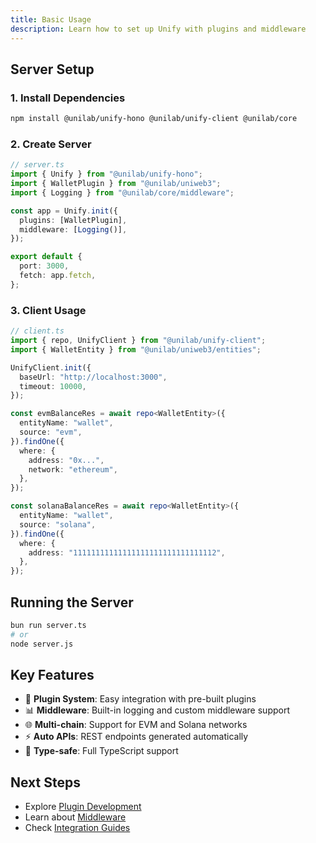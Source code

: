 ```yaml
---
title: Basic Usage
description: Learn how to set up Unify with plugins and middleware
---
```


## Server Setup

### 1. Install Dependencies

```bash
npm install @unilab/unify-hono @unilab/unify-client @unilab/core
```

### 2. Create Server

```typescript
// server.ts
import { Unify } from "@unilab/unify-hono";
import { WalletPlugin } from "@unilab/uniweb3";
import { Logging } from "@unilab/core/middleware";

const app = Unify.init({
  plugins: [WalletPlugin],
  middleware: [Logging()],
});

export default {
  port: 3000,
  fetch: app.fetch,
};
```

### 3. Client Usage

```typescript
// client.ts
import { repo, UnifyClient } from "@unilab/unify-client";
import { WalletEntity } from "@unilab/uniweb3/entities";

UnifyClient.init({
  baseUrl: "http://localhost:3000",
  timeout: 10000,
});

const evmBalanceRes = await repo<WalletEntity>({
  entityName: "wallet",
  source: "evm",
}).findOne({
  where: {
    address: "0x...",
    network: "ethereum",
  },
});

const solanaBalanceRes = await repo<WalletEntity>({
  entityName: "wallet",
  source: "solana",
}).findOne({
  where: {
    address: "11111111111111111111111111111112",
  },
});
```

## Running the Server

```bash
bun run server.ts
# or
node server.js
```

## Key Features

- 🔌 **Plugin System**: Easy integration with pre-built plugins
- 📊 **Middleware**: Built-in logging and custom middleware support
- 🌐 **Multi-chain**: Support for EVM and Solana networks
- ⚡ **Auto APIs**: REST endpoints generated automatically
- 📝 **Type-safe**: Full TypeScript support

## Next Steps

- Explore [Plugin Development](/docs/plugins/creating-plugins)
- Learn about [Middleware](/docs/middleware/logging)
- Check [Integration Guides](/docs/integrations/next)
